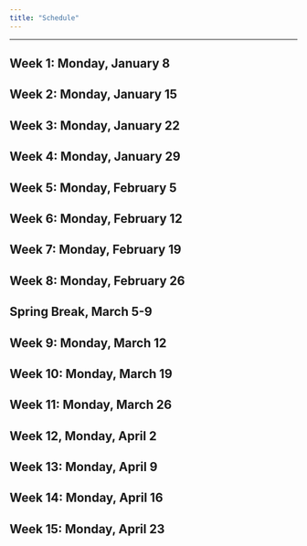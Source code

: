 ```yaml
---
title: "Schedule"
---
```


---

## Week 1: Monday, January 8

## Week 2: Monday, January 15

## Week 3: Monday, January 22

## Week 4: Monday, January 29

## Week 5: Monday, February 5

## Week 6: Monday, February 12

## Week 7: Monday, February 19

## Week 8: Monday, February 26

## Spring Break, March 5-9

## Week 9: Monday, March 12

## Week 10: Monday, March 19

## Week 11: Monday, March 26

## Week 12, Monday, April 2

## Week 13: Monday, April 9

## Week 14: Monday, April 16

## Week 15: Monday, April 23